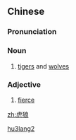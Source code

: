 ==Chinese==
{{zh-forms}}

===Pronunciation===
{{zh-pron
|m=hǔláng
|c=fu2 long4
|cat=n,a
}}

===Noun===
{{zh-noun}}

# [[tiger]]s and [[wolf|wolves]]

===Adjective===
{{zh-adj}}

# {{lb|zh|archaic}} [[fierce]]

[[Category:Mandarin archaic terms|hu3lang2]]

[[zh:虎狼]]